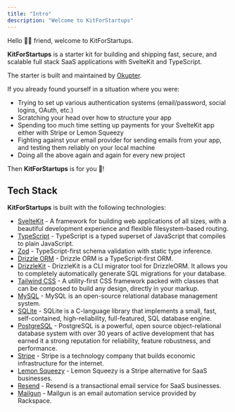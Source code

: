 ```yaml
---
title: "Intro"
description: "Welcome to KitForStartups"
---
```


Hello 👋🏽 friend, welcome to KitForStartups.

**KitForStartups** is a starter kit for building and shipping fast, secure, and scalable full stack SaaS applications with SvelteKit and TypeScript.

The starter is built and maintained by [Okupter](https://www.okupter.com).

If you already found yourself in a situation where you were:

- Trying to set up various authentication systems (email/password, social logins, OAuth, etc.)
- Scratching your head over how to structure your app
- Spending too much time setting up payments for your SvelteKit app either with Stripe or Lemon Squeezy
- Fighting against your email provider for sending emails from your app, and testing them reliably on your local machine
- Doing all the above again and again for every new project

Then **KitForStartups** is for you 🎉!

## Tech Stack

**KitForStartups** is built with the following technologies:

- [SvelteKit](https://kit.svelte.dev/) - A framework for building web applications of all sizes, with a beautiful development experience and flexible filesystem-based routing.
- [TypeScript](https://www.typescriptlang.org/) - TypeScript is a typed superset of JavaScript that compiles to plain JavaScript.
- [Zod](https://zod.dev/) - TypeScript-first schema validation with static type inference.
- [Drizzle ORM](https://orm.drizzle.team) - Drizzle ORM is a TypeScript-first ORM.
- [DrizzleKit](https://kit.drizzle.team/) - DrizzleKit is a CLI migrator tool for DrizzleORM. It allows you to completely automatically generate SQL migrations for your database.
- [Tailwind CSS](https://tailwindcss.com/) - A utility-first CSS framework packed with classes that can be composed to build any design, directly in your markup.
- [MySQL](https://www.mysql.com/) - MySQL is an open-source relational database management system.
- [SQLite](https://www.sqlite.org/index.html) - SQLite is a C-language library that implements a small, fast, self-contained, high-reliability, full-featured, SQL database engine.
- [PostgreSQL](https://www.postgresql.org/) - PostgreSQL is a powerful, open source object-relational database system with over 30 years of active development that has earned it a strong reputation for reliability, feature robustness, and performance.
- [Stripe](https://stripe.com/) - Stripe is a technology company that builds economic infrastructure for the internet.
- [Lemon Squeezy](https://lemonsqueezy.io/) - Lemon Squeezy is a Stripe alternative for SaaS businesses.
- [Resend](https://resend.io/) - Resend is a transactional email service for SaaS businesses.
- [Mailgun](https://www.mailgun.com/) - Mailgun is an email automation service provided by Rackspace.
